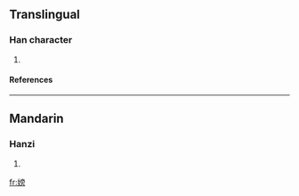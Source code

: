 ==Translingual==
===Han character===
{{Han char|rn=38|rad=女|as=10|sn=13|four=|canj=女卜月尸 (VYBS)}}
# {{defn|Han|sort=女10}}
====References====
{{Han ref|kx=0269.150|dkj=06624|dj=0536.240|hdz=21073.030|uh=5ACE|ud=23246}}

----
==Mandarin==
===Hanzi===
{{cmn-hanzi|pin=[[páng]] (pang2)|wg=p'ang<sup>2</sup>}}
# {{defn|Mandarin}}

[[fr:嫎]]